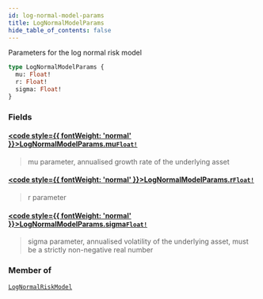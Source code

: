 ```yaml
---
id: log-normal-model-params
title: LogNormalModelParams
hide_table_of_contents: false
---
```








Parameters for the log normal risk model

```graphql
type LogNormalModelParams {
  mu: Float!
  r: Float!
  sigma: Float!
}
```


### Fields

#### [<code style={{ fontWeight: 'normal' }}>LogNormalModelParams.<b>mu</b></code>](#)<Bullet />[`Float!`](/docs/testnet/graphql/scalars/float) <Badge class="secondary" text="non-null"/> <Badge class="secondary" text="scalar"/>
> mu parameter, annualised growth rate of the underlying asset
> 

#### [<code style={{ fontWeight: 'normal' }}>LogNormalModelParams.<b>r</b></code>](#)<Bullet />[`Float!`](/docs/testnet/graphql/scalars/float) <Badge class="secondary" text="non-null"/> <Badge class="secondary" text="scalar"/>
> r parameter
> 

#### [<code style={{ fontWeight: 'normal' }}>LogNormalModelParams.<b>sigma</b></code>](#)<Bullet />[`Float!`](/docs/testnet/graphql/scalars/float) <Badge class="secondary" text="non-null"/> <Badge class="secondary" text="scalar"/>
> sigma parameter, annualised volatility of the underlying asset, must be a strictly non-negative real number
> 



### Member of

[`LogNormalRiskModel`](/docs/testnet/graphql/objects/log-normal-risk-model)  <Badge class="secondary" text="object"/>



